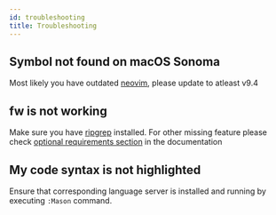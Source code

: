 ```yaml
---
id: troubleshooting
title: Troubleshooting
---
```


## Symbol not found on macOS Sonoma

Most likely you have outdated [neovim](https://github.com/neovim/neovim), please update to atleast v9.4


## <leader>fw is not working

Make sure you have [ripgrep](https://github.com/BurntSushi/ripgrep) installed. For other missing feature please check [optional requirements section](https://docs.astronvim.com/) in the documentation


## My code syntax is not highlighted

Ensure that corresponding language server is installed and running by executing `:Mason` command. 
